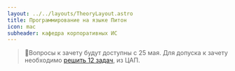 ```yaml
---
layout: ../../layouts/TheoryLayout.astro
title: Программирование на языке Питон
icon: mac
subheader: кафедра корпоративных ИС
---
```


> 🤬Вопросы к зачету будут доступны с 25 мая. Для допуска к зачету необходимо
[решить 12 задач](https://github.com/k0ndrateff/mirea-python),
из ЦАП.

